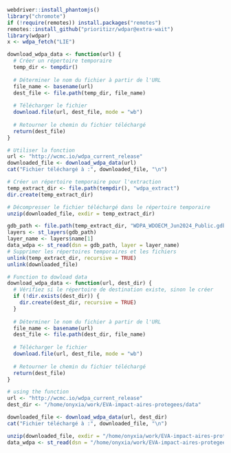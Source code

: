 ```r
webdriver::install_phantomjs()
library("chromote")
if (!require(remotes)) install.packages("remotes")
remotes::install_github("prioritizr/wdpar@extra-wait")
library(wdpar)
x <- wdpa_fetch("LIE")
```

```r
download_wdpa_data <- function(url) {
  # Créer un répertoire temporaire
  temp_dir <- tempdir()
  
  # Déterminer le nom du fichier à partir de l'URL
  file_name <- basename(url)
  dest_file <- file.path(temp_dir, file_name)
  
  # Télécharger le fichier
  download.file(url, dest_file, mode = "wb")
  
  # Retourner le chemin du fichier téléchargé
  return(dest_file)
}

# Utiliser la fonction
url <- "http://wcmc.io/wdpa_current_release"
downloaded_file <- download_wdpa_data(url)
cat("Fichier téléchargé à :", downloaded_file, "\n")

# Créer un répertoire temporaire pour l'extraction
temp_extract_dir <- file.path(tempdir(), "wdpa_extract")
dir.create(temp_extract_dir)

# Décompresser le fichier téléchargé dans le répertoire temporaire
unzip(downloaded_file, exdir = temp_extract_dir)

gdb_path <- file.path(temp_extract_dir, "WDPA_WDOECM_Jun2024_Public.gdb")
layers <- st_layers(gdb_path)
layer_name <- layers$name[1]
data_wdpa <- st_read(dsn = gdb_path, layer = layer_name)
# Supprimer les répertoires temporaires et les fichiers
unlink(temp_extract_dir, recursive = TRUE)
unlink(downloaded_file)
```

```r
# Function to dowload data
download_wdpa_data <- function(url, dest_dir) {
  # Vérifiez si le répertoire de destination existe, sinon le créer
  if (!dir.exists(dest_dir)) {
    dir.create(dest_dir, recursive = TRUE)
  }
  
  # Déterminer le nom du fichier à partir de l'URL
  file_name <- basename(url)
  dest_file <- file.path(dest_dir, file_name)
  
  # Télécharger le fichier
  download.file(url, dest_file, mode = "wb")
  
  # Retourner le chemin du fichier téléchargé
  return(dest_file)
}

# using the function 
url <- "http://wcmc.io/wdpa_current_release"
dest_dir <- "/home/onyxia/work/EVA-impact-aires-protegees/data" 

downloaded_file <- download_wdpa_data(url, dest_dir)
cat("Fichier téléchargé à :", downloaded_file, "\n")

unzip(downloaded_file, exdir = "/home/onyxia/work/EVA-impact-aires-protegees/data/")
data_wdpa <- st_read(dsn = "/home/onyxia/work/EVA-impact-aires-protegees/data/WDPA_WDOECM_Jun2024_Public.gdb")

```

```r


```

